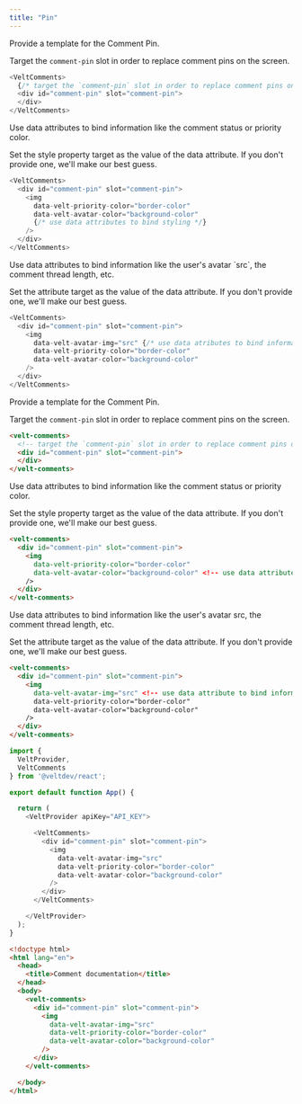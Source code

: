 ```yaml
---
title: "Pin"
---
```

<Tabs>
  <Tab title="React / Next.js">
<Steps>

<Step title='Replace the Comment Pin'>
Provide a template for the Comment Pin.

Target the `comment-pin` slot in order to replace comment pins on the screen.

```js
<VeltComments>
  {/* target the `comment-pin` slot in order to replace comment pins on the screen */}
  <div id="comment-pin" slot="comment-pin">
  </div>
</VeltComments>
```
</Step>

<Step title='Bind data to the element style'>
Use data attributes to bind information like the comment status or priority color.

Set the style property target as the value of the data attribute. If you don't provide one, we'll make our best guess.

```js
<VeltComments>
  <div id="comment-pin" slot="comment-pin">
    <img 
      data-velt-priority-color="border-color" 
      data-velt-avatar-color="background-color" 
      {/* use data attributes to bind styling */}
    />
  </div>
</VeltComments>
```
</Step>

<Step title='Bind data to an element attribute'>
Use data attributes to bind information like the user's avatar `src`, the comment thread length, etc.

  Set the attribute target as the value of the data attribute. If you don't provide one, we'll make our best guess.

```js
<VeltComments>
  <div id="comment-pin" slot="comment-pin">
    <img 
      data-velt-avatar-img="src" {/* use data atributes to bind information */}
      data-velt-priority-color="border-color" 
      data-velt-avatar-color="background-color" 
    />
  </div>
</VeltComments>
```
</Step>

</Steps>


     
</Tab>


  <Tab title="HTML">

<Steps>

<Step title="Replace the Comment Pin">
Provide a template for the Comment Pin.
  
Target the `comment-pin` slot in order to replace comment pins on the screen.

```html
<velt-comments>
  <!-- target the `comment-pin` slot in order to replace comment pins on the screen -->
  <div id="comment-pin" slot="comment-pin">
  </div>
</velt-comments>
```
</Step>

<Step title="Bind data to the element style">
Use data attributes to bind information like the comment status or priority color.

Set the style property target as the value of the data attribute. If you don't provide one, we'll make our best guess.
```html
<velt-comments>
  <div id="comment-pin" slot="comment-pin">
    <img 
      data-velt-priority-color="border-color" 
      data-velt-avatar-color="background-color" <!-- use data attribute to bind styling -->
    />
  </div>
</velt-comments>
```
</Step>

<Step title="Bind data to an element attribute">
Use data attributes to bind information like the user's avatar src, the comment thread length, etc.

Set the attribute target as the value of the data attribute. If you don't provide one, we'll make our best guess.
```html
<velt-comments>
  <div id="comment-pin" slot="comment-pin">
    <img 
      data-velt-avatar-img="src" <!-- use data attribute to bind information -->
      data-velt-priority-color="border-color" 
      data-velt-avatar-color="background-color" 
    />
  </div>
</velt-comments>
```

</Step>

</Steps>


    
  </Tab>
</Tabs>

<RequestExample>

```js React / Next.js
import { 
  VeltProvider, 
  VeltComments
} from '@veltdev/react';

export default function App() {

  return (
    <VeltProvider apiKey="API_KEY">

      <VeltComments>
        <div id="comment-pin" slot="comment-pin">
          <img 
            data-velt-avatar-img="src"
            data-velt-priority-color="border-color" 
            data-velt-avatar-color="background-color" 
          />
        </div>
      </VeltComments>

    </VeltProvider>
  );
}
```


```html HTML
<!doctype html>
<html lang="en">
  <head>
    <title>Comment documentation</title>
  </head>
  <body>
    <velt-comments>
      <div id="comment-pin" slot="comment-pin">
        <img 
          data-velt-avatar-img="src"
          data-velt-priority-color="border-color" 
          data-velt-avatar-color="background-color" 
        />
      </div>
    </velt-comments>

  </body>
</html>
```

</RequestExample>
